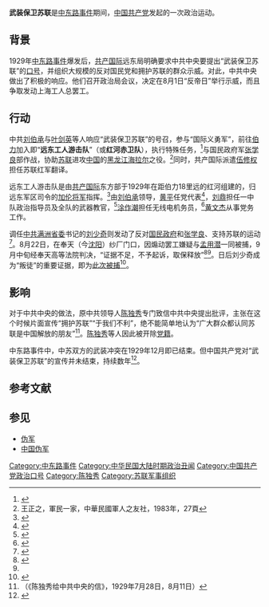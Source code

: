 '''武装保卫苏联'''是[[中东路事件|中东路事件]]期间，[[中国共产党|中国共产党]]发起的一次政治运动。

==背景==
{{main|中东路事件}}
1929年[[中东路事件|中东路事件]]爆发后，[[共产国际|共产国际]]远东局明确要求中共中央要提出“武装保卫苏联”的[[口号|口号]]，并组织大规模的反对国民党和拥护苏联的群众示威。对此，中共中央做出了积极的响应。他们召开政治局会议，决定在8月1日“反帝日”举行示威，而且争取发动上海工人总罢工。

==行动==
{{wikisourcecat}}
中共[[刘伯承|刘伯承]]与[[叶剑英|叶剑英]]等人响应“武装保卫苏联”的号召，参与“国际义勇军”，前往[[伯力|伯力]]加入即“'''远东工人游击队'''”（或'''红河赤卫队'''），执行特殊任务，<ref>{{cite web |author1=贾晓明 |title=刘伯承留学苏联 |url=http://dzb.rmzxb.com/detail.aspx?id=433962 |website=人民政协报 |accessdate=2019-12-05 |archivedate=2020-03-30 |archive-url=https://web.archive.org/web/20200330091411/http://dzb.rmzxb.com/detail.aspx?id=433962 |dead-url=yes }}</ref>与国民政府军[[张学良|张学良]]部作战，协助[[苏联|苏联]]进攻[[中国|中国]]的[[黑龙江|黑龙江]][[海拉尔|海拉尔]]之役。<ref>王正之，軍民一家，中華民國軍人之友社，1983年，27頁</ref>同时，共产国际派遣[[伍修权|伍修权]]担任苏联红军翻译。

远东工人游击队是由[[共产国际|共产国际]]东方部于1929年在距伯力18里远的红河组建的，归远东军区司令的[[加伦将军|加伦将军]]指挥。<ref>{{cite web |author1=袁小伦 |title=1957年：叶帅访苏一路诗 |url=http://cpc.people.com.cn/GB/85037/8422159.html |website=中国共产党新闻 |publisher=人民政协报 |accessdate=2019-12-05 |archive-date=2020-03-30 |archive-url=https://web.archive.org/web/20200330091404/http://cpc.people.com.cn/GB/85037/8422159.html |dead-url=no }}</ref>由[[刘伯承|刘伯承]]领导，[[黄平_(中共中央候补委员)|黄平]]任党代表<ref>{{cite web |author1=卢 毅 |title=一个不大不小的人物——中共党史上的叛徒黄平 (2) |url=http://dangshi.people.com.cn/GB/85038/11487476.html |website=中国共产党新闻 |accessdate=2019-12-05 |date=2010-04-29 |archive-date=2019-12-05 |archive-url=https://web.archive.org/web/20191205075349/http://dangshi.people.com.cn/GB/85038/11487476.html |dead-url=no }}</ref>，[[刘鼎|刘鼎]]担任一中队政治指导员及全队的武器教官，<ref name=ccw>{{cite web |author1=郑光昊 |title=刘鼎：西安事变的特殊功臣 |url=http://heb.hebei.com.cn/system/2019/05/24/019652021.shtml |website=长城网河北频道 |accessdate=2019-12-05 |archivedate=2019-12-05 |archive-url=https://web.archive.org/web/20191205075241/http://heb.hebei.com.cn/system/2019/05/24/019652021.shtml |dead-url=no }}</ref>[[涂作潮|涂作潮]]担任无线电机务员，<ref>{{cite journal |author1=刘岳 |coauthors=陈晓红 |title=“木匠”涂作潮的故事 |journal=炎黄春秋 |url=http://www.yhcqw.com/35/10386_3.html |accessdate=2019-12-05 |archive-date=2019-12-05 |archive-url=https://web.archive.org/web/20191205091952/http://www.yhcqw.com/35/10386_3.html |dead-url=no }}</ref>[[黄文杰_(兴宁人)|黄文杰]]从事党务工作。

调任[[中共满洲省委|中共满洲省委]]书记的[[刘少奇|刘少奇]]则发动了反对[[国民政府|国民政府]]和[[张学良|张学良]]、支持苏联的运动<ref name="en1">{{cite book |language = en | publisher = M.E. Sharpe, | title = Liu Shaoqi and the Chinese cultural revolution |author = Lowell Dittmer | year = 1998年 | ISBN = 9781563249525 | page=13 }}</ref>。8月22日，在奉天（今[[沈阳|沈阳]]）纱厂门口，因煽动罢工嫌疑与[[孟用潜|孟用潜]]一同被捕，9月中旬经奉天高等法院判决，“证据不足，不予起诉，取保释放”<ref>{{cite book |author = [[刘华清|刘华清]] |title=问鼎天下 1935-1949 |date=2011年1月 |location = 北京 |publisher=东方出版社|isbn=978-7-5060-4105-8 |page = 117|accessdate=2015-07-28}}</ref><ref name="en1"/>。日后刘少奇成为“叛徒”的重要证据，即为[[刘少奇1929年被捕案|此次被捕]]<ref>{{cite book|author=张正隆|title=雪冷血热（上）|language=zh-hans|publisher=长江文艺出版社|date=2011-04|isbn=978-7-5354-4882-8|pages=25}}</ref>。

==影响==
对于中共中央的做法，原中共领导人[[陈独秀|陈独秀]]专门致信中共中央提出批评，主张在这个时候片面宣传“拥护苏联”“于我们不利”，绝不能简单地认为“广大群众都认同苏联是中国解放的朋友”<ref>（《陈独秀给中共中央的信》，1929年7月28日，8月11日）</ref>。[[陈独秀|陈独秀]]等人因此被开除[[党籍|党籍]]。

中东路事件中，中苏双方的武装冲突在1929年12月即已结束。但中国共产党对“武装保卫苏联”的宣传并未结束，持续数年<ref>{{Cite web |url = http://web.archive.org/web/20150402132405/http://ucwap.ifeng.com/mil/milh/milhisphoto/news?aid=32325191&mid=9GXyXk&v=2 |title = 广元市利州区发现巨幅红军石刻标语 |accessdate = 2013-06-06 |author = |date = 2012-03-01 |work = |publisher = 凤凰网，来源：利州灾后重建网 |language = Zh-hans }}</ref>。

== 参考文献 ==
{{Reflist}}

==参见==
*[[伪军|伪军]]
*[[中国伪军|中国伪军]]

{{DEFAULTSORT:W}}

[[Category:中东路事件|Category:中东路事件]]
[[Category:中华民国大陆时期政治丑闻|Category:中华民国大陆时期政治丑闻]]
[[Category:中国共产党政治口号|Category:中国共产党政治口号]]
[[Category:陈独秀|Category:陈独秀]]
[[Category:苏联军事组织|Category:苏联军事组织]]
